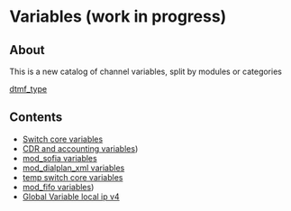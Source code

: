 
# Variables (work in progress)

 

## About

This is a new catalog of channel variables, split by modules or categories

[dtmf\_type](https://freeswitch.org/confluence/pages/viewpage.action?pageId=16352300)

## Contents

* [Switch core variables](./Variables-WIP/Switch-core-variables_7766279.mdx#about)
* [CDR and accounting variables](./Variables-WIP/CDR-and-accounting-variables_7766283.mdx))
* [mod\_sofia variables](./Variables-WIP/mod_sofia-variables_7766287.mdx#about)
* [mod\_dialplan\_xml variables](./Variables-WIP/mod_dialplan_xml-variables_7766304.mdx#about)
* [temp switch core variables](./Variables-WIP/temp-switch-core-variables_9634944.mdx#comments)
* [mod\_fifo variables](./Variables-WIP/mod_fifo-variables_15696162.mdx))
* [Global Variable local ip v4](./Variables-WIP/Global-Variable-local-ip-v4_13173166.mdx#comments)


